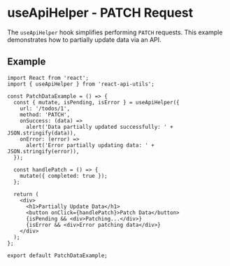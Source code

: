 
<Meta of={PatchDataStories} />

# useApiHelper - PATCH Request

The `useApiHelper` hook simplifies performing `PATCH` requests. This example demonstrates how to partially update data via an API.

## Example

```tsx
import React from 'react';
import { useApiHelper } from 'react-api-utils';

const PatchDataExample = () => {
  const { mutate, isPending, isError } = useApiHelper({
    url: '/todos/1',
    method: 'PATCH',
    onSuccess: (data) =>
      alert('Data partially updated successfully: ' + JSON.stringify(data)),
    onError: (error) =>
      alert('Error partially updating data: ' + JSON.stringify(error)),
  });

  const handlePatch = () => {
    mutate({ completed: true });
  };

  return (
    <div>
      <h1>Partially Update Data</h1>
      <button onClick={handlePatch}>Patch Data</button>
      {isPending && <div>Patching...</div>}
      {isError && <div>Error patching data</div>}
    </div>
  );
};

export default PatchDataExample;
```
